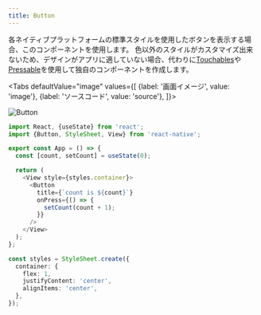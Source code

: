 ```yaml
---
title: Button
---
```



各ネイティブプラットフォームの標準スタイルを使用したボタンを表示する場合、このコンポーネントを使用します。
色以外のスタイルがカスタマイズ出来ないため、デザインがアプリに適していない場合、代わりに[Touchables](https://reactnative.dev/docs/handling-touches#touchables)や[Pressable](https://reactnative.dev/docs/pressable)を使用して独自のコンポーネントを作成します。

<!-- textlint-disable ja-technical-writing/sentence-length,ja-technical-writing/max-comma -->

<Tabs
  defaultValue="image"
  values={[
    {label: '画面イメージ', value: 'image'},
    {label: 'ソースコード', value: 'source'},
  ]}>

<!-- textlint-enable ja-technical-writing/sentence-length,ja-technical-writing/max-comma -->

<TabItem value="image">

![Button](button.png)

</TabItem>

<TabItem value="source">

```typescript jsx title="/src/App.tsx"
import React, {useState} from 'react';
import {Button, StyleSheet, View} from 'react-native';

export const App = () => {
  const [count, setCount] = useState(0);

  return (
    <View style={styles.container}>
      <Button
        title={`count is ${count}`}
        onPress={() => {
          setCount(count + 1);
        }}
      />
    </View>
  );
};

const styles = StyleSheet.create({
  container: {
    flex: 1,
    justifyContent: 'center',
    alignItems: 'center',
  },
});
```

</TabItem>
</Tabs>
